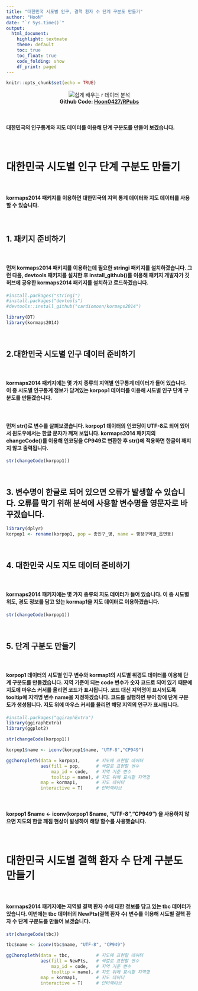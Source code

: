 ```yaml
---
title: "대한민국 시도별 인구, 결핵 환자 수 단계 구분도 만들기"
author: "HooN"
date: "`r Sys.time()`"
output: 
  html_document:
    highlight: textmate
    theme: default
    toc: true
    toc_float: true
    code_folding: show
    df_print: paged
---
```


```r
knitr::opts_chunk$set(echo = TRUE)
```

<p align="center">
  ![쉽게 배우는 r 데이터 분석](C:\Users\ikaar\Desktop\01.jpg)<br>
  <b>Github Code: [Hoon0427/RPubs](https://github.com/Hoon0427/RPubs/blob/master/RPubs_NewPts.Rmd)</b><br>
</p>

<br>

#### 대한민국의 인구통계와 지도 데이터를 이용해 단계 구분도를 만들어 보겠습니다.

<br>

# 대한민국 시도별 인구 단계 구분도 만들기

<br>

#### kormaps2014 패키지를 이용하면 대한민국의 지역 통계 데이터와 지도 데이터를 사용할 수 있습니다.
  
<br>

## 1. 패키지 준비하기

<br>

#### 먼저 kormaps2014 패키지를 이용하는데 필요한 stringi 패키지를 설치하겠습니다. 그런 다음, devtools 패키지를 설치한 후 install_github()를 이용해 패키지 개발자가 깃허브에 공유한 kormaps2014 패키지를 설치하고 로드하겠습니다.

```r
#install.packages("stringi")
#install.packages("devtools")
#devtools::install_github("cardiomoon/kormaps2014")

library(DT)
library(kormaps2014)
```


<br>

## 2.대한민국 시도별 인구 데이터 준비하기

<br>

#### kormaps2014 패키지에는 몇 가지 종류의 지역별 인구통계 데이터가 들어 있습니다. 이 중 시도별 인구통계 정보가 담겨있는 korpop1 데이터를 이용해 시도별 인구 단계 구분도를 만들겠습니다.

<br>

#### 먼저 str()로 변수를 살펴보겠습니다. korpop1 데이터의 인코딩이 UTF-8로 되어 있어서 윈도우에서는 한글 문자가 꺠져 보입니다. kormaps2014 패키지의 changeCode()를 이용해 인코딩을 CP949로 변환한 후 str()에 적용하면 한글이 깨지지 않고 출력됩니다.

```r
str(changeCode(korpop1))
```

<br>

## 3. 변수명이 한글로 되어 있으면 오류가 발생할 수 있습니다. 오류를 막기 위해 분석에 사용할 변수명을 영문자로 바꾸겠습니다.

```r
library(dplyr)
korpop1 <- rename(korpop1, pop = 총인구_명, name = 행정구역별_읍면동)
```

<br>

## 4. 대한민국 시도 지도 데이터 준비하기

<br>

#### kormaps2014 패키지에는 몇 가지 종류의 지도 데이터가 들어 있습니다. 이 중 시도별 위도, 경도 정보를 담고 있는 kormap1을 지도 데이터로 이용하겠습니다.

```r
str(changeCode(korpop1))
```

<br>

## 5. 단계 구분도 만들기

<br>

#### korpop1 데이터의 시도별 인구 변수와 kormap1의 시도별 위경도 데이터를 이용해 단계 구분도를 만들겠습니다. 지역 기준이 되는 code 변수가 숫자 코드로 되어 있기 때문에 지도에 마우스 커서를 올리면 코드가 표시됩니다. 코드 대신 지역명이 표시되도록 tooltip에 지역명 변수 name을 지정하겠습니다. 코드를 실행하면 뷰어 창에 단계 구분도가 생성됩니다. 지도 위에 마우스 커서를 올리면 해당 지역의 인구가 표시됩니다.


```r
#install.packages("ggiraphExtra")
library(ggiraphExtra)
library(ggplot2)

str(changeCode(korpop1))

korpop1$name <- iconv(korpop1$name, "UTF-8","CP949")

ggChoropleth(data = korpop1,      # 지도에 표현할 데이터
             aes(fill = pop,      # 색깔로 표현할 변수
                 map_id = code,   # 지역 기준 변수
                 tooltip = name), # 지도 위에 표시할 지역명
             map = kormap1,       # 지도 데이터
             interactive = T)     # 인터랙티브
```


<br> 

#### **korpop1 $name <- iconv(korpop1 $name, "UTF-8","CP949")** 을 사용하지 않으면 지도의 한글 깨짐 현상이 발생하여 해당 함수를 사용했습니다.

<br>

# 대한민국 시도별 결핵 환자 수 단계 구분도 만들기

<br>

#### kormaps2014 패키지에는 지역별 결핵 환자 수에 대한 정보를 담고 있는 tbc 데이터가 있습니다. 이번에는 tbc 데이터의 NewPts(결핵 환자 수) 변수를 이용해 시도별 결핵 환자 수 단계 구분도를 만들어 보겠습니다.

```r
str(changeCode(tbc))

tbc$name <- iconv(tbc$name, "UTF-8", "CP949")

ggChoropleth(data = tbc,          # 지도에 표현할 데이터
             aes(fill = NewPts,   # 색깔로 표현할 변수
                 map_id = code,   # 지역 기준 변수
                 tooltip = name), # 지도 위에 표시할 지역명
             map = kormap1,       # 지도 데이터
             interactive = T)     # 인터랙티브
```


